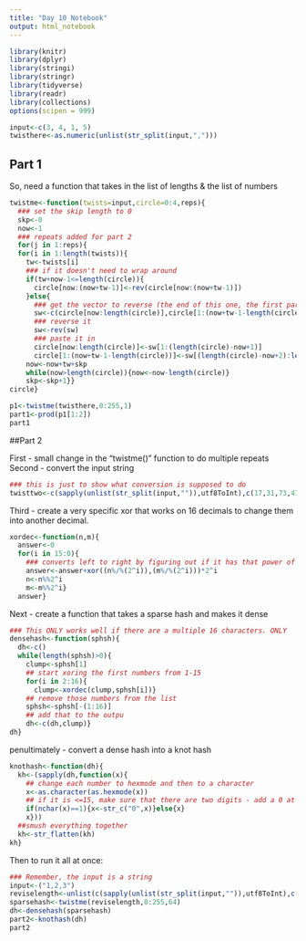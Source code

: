 ```yaml
---
title: "Day 10 Notebook"
output: html_notebook
---
```


```r
library(knitr)
library(dplyr)
library(stringi)
library(stringr)
library(tidyverse)
library(readr)
library(collections)
options(scipen = 999)
```

```r
input<-c(3, 4, 1, 5)
twisthere<-as.numeric(unlist(str_split(input,",")))
```

## Part 1
So, need a function that takes in the list of lengths & the list of numbers

```r
twistme<-function(twists=input,circle=0:4,reps){
  ### set the skip length to 0
  skp<-0
  now<-1
  ### repeats added for part 2
  for(j in 1:reps){
  for(i in 1:length(twists)){
    tw<-twists[i]
    ### if it doesn't need to wrap around
    if(tw+now-1<=length(circle)){
      circle[now:(now+tw-1)]<-rev(circle[now:(now+tw-1)])
    }else{
      ### get the vector to reverse (the end of this one, the first part of the next)
      sw<-c(circle[now:length(circle)],circle[1:(now+tw-1-length(circle))])
      ### reverse it
      sw<-rev(sw)
      ### paste it in
      circle[now:length(circle)]<-sw[1:(length(circle)-now+1)]
      circle[1:(now+tw-1-length(circle))]<-sw[(length(circle)-now+2):length(sw)]}
    now<-now+tw+skp
    while(now>length(circle)){now<-now-length(circle)}
    skp<-skp+1}}
circle}
```

```r
p1<-twistme(twisthere,0:255,1)
part1<-prod(p1[1:2])
part1

```

##Part 2

First - small change in the "twistme()" function to do multiple repeats
Second - convert the input string


```r
### this is just to show what conversion is supposed to do
twisttwo<-c(sapply(unlist(str_split(input,"")),utf8ToInt),c(17,31,73,47,23))
```
Third - create a very specific xor that works on 16 decimals to change them into another decimal.

```r
xordec<-function(n,m){
  answer<-0
  for(i in 15:0){
    ### converts left to right by figuring out if it has that power of 2, then moving down.
    answer<-answer+xor((n%/%(2^i)),(m%/%(2^i)))*2^i
    n<-n%%2^i
    m<-m%%2^i}
  answer}
```

Next - create a function that takes a sparse hash and makes it dense

```r
### This ONLY works well if there are a multiple 16 characters. ONLY
densehash<-function(sphsh){
  dh<-c()
  while(length(sphsh)>0){
    clump<-sphsh[1]
    ## start xoring the first numbers from 1-15
    for(i in 2:16){
      clump<-xordec(clump,sphsh[i])}
    ## remove those numbers from the list
    sphsh<-sphsh[-(1:16)]
    ## add that to the outpu
    dh<-c(dh,clump)}
dh}
```

penultimately - convert a dense hash into a knot hash

```r
knothash<-function(dh){
  kh<-(sapply(dh,function(x){
    ## change each number to hexmode and then to a character
    x<-as.character(as.hexmode(x))
    ## if it is <=15, make sure that there are two digits - add a 0 at the front
    if(nchar(x)==1){x<-str_c("0",x)}else{x}
    x}))
  ##smush everything together
  kh<-str_flatten(kh)
kh}
```

Then to run it all at once:

```r
### Remember, the input is a string
input<-("1,2,3")
reviselength<-unlist(c(sapply(unlist(str_split(input,"")),utf8ToInt),c(17,31,73,47,23)))
sparsehash<-twistme(reviselength,0:255,64)
dh<-densehash(sparsehash)
part2<-knothash(dh)
part2
```